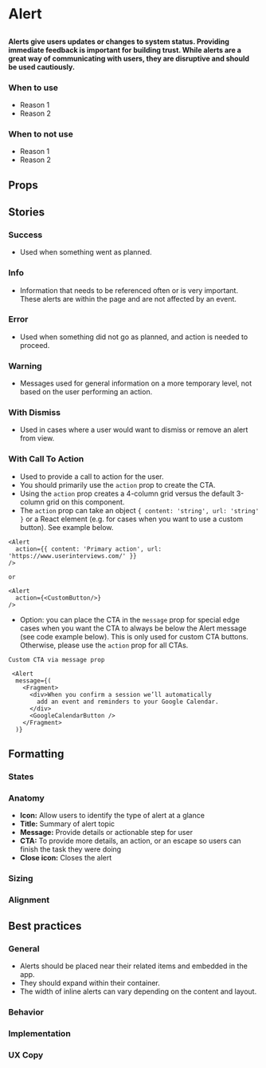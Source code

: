 
# Alert

## 

<h4>
  Alerts give users updates or changes to system status. Providing immediate feedback is important for
  building trust.  While alerts are a great way of communicating with users, they are disruptive and
  should be used cautiously.
</h4>

<Canvas>
  <Story id="components-alert--success"/>
</Canvas>

### When to use 
- Reason 1
- Reason 2

### When to not use
- Reason 1
- Reason 2

## Props

<ArgTypes of={Alert} />

## Stories

### Success

- Used when something went as planned.

<Canvas>
  <Story id="components-alert--success" />
</Canvas>

### Info

- Information that needs to be referenced often or is very important. These alerts are within the
page and are not affected by an event.

<Canvas>
  <Story id="components-alert--info" />
</Canvas>

### Error

- Used when something did not go as planned, and action is needed to proceed.

<Canvas>
  <Story id="components-alert--error" />
</Canvas>

### Warning

- Messages used for general information on a more temporary level, not based on the user
performing an action. 

<Canvas>
  <Story id="components-alert--warning" />
</Canvas>


### With Dismiss

- Used in cases where a user would want to dismiss or remove an alert from view.

<Canvas>
  <Story id="components-alert--with-dismiss" />
</Canvas>


### With Call To Action

- Used to provide a call to action for the user. 
- You should primarily use the `action` prop to create the CTA.
- Using the `action` prop creates a 4-column grid versus the default 3-column grid on this component.
- The `action` prop can take an object `{ content: 'string', url: 'string' }` or a React element (e.g. for cases when you want to use a custom button). See example below.
```
<Alert
  action={{ content: 'Primary action', url: 'https://www.userinterviews.com/' }}
/>

or 

<Alert
  action={<CustomButton/>}
/>

```
- Option: you can place the CTA in the `message` prop for special edge cases when you want the CTA to always be below the Alert message (see code example below). This is only used for custom CTA buttons. Otherwise, please use the `action` prop for all CTAs. 
```
Custom CTA via message prop 

 <Alert
  message={(
    <Fragment>
      <div>When you confirm a session we’ll automatically
        add an event and reminders to your Google Calendar.
      </div>
      <GoogleCalendarButton />
    </Fragment>
  )}
```
<Canvas>
  <Story id="components-alert--with-call-to-action" />
</Canvas>

## Formatting

### States

### Anatomy 
- **Icon:** Allow users to identify the type of alert at a glance
- **Title:** Summary of alert topic 
- **Message:** Provide details or actionable step for user
- **CTA:** To provide more details, an action, or an escape so users can finish the task they were doing
- **Close icon:** Closes the alert

### Sizing

### Alignment


## Best practices

### General

- Alerts should be placed near their related items and embedded in the app. 
- They should expand within their container. 
- The width of inline alerts can vary depending on the content and layout.

### Behavior

### Implementation

### UX Copy

